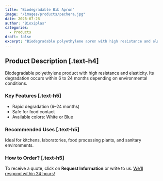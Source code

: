 ```yaml
---
title: "Biodegradable Bib Apron"
image: "/images/products/pechera.jpg"
date: 2025-07-28
author: "Bioxiplas"
categories:
  - Products
draft: false
excerpt: "Biodegradable polyethylene apron with high resistance and elasticity. Code 103."
---
```


## Product Description [.text-h4]

Biodegradable polyethylene product with high resistance and elasticity. Its degradation occurs within 6 to 24 months depending on environmental conditions.

### Key Features [.text-h5]

- Rapid degradation (6–24 months)  
- Safe for food contact  
- Available colors: White or Blue

### Recommended Uses [.text-h5]

Ideal for kitchens, laboratories, food processing plants, and sanitary environments.

### How to Order? [.text-h5]

To receive a quote, click on **Request Information** or write to us. <u>We’ll respond within 24 hours!</u>
